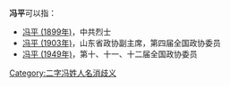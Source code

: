 '''冯平'''可以指：
* [[冯平_(1899年)|冯平 (1899年)]]，中共烈士
* [[冯平_(1903年)|冯平 (1903年)]]，山东省政协副主席，第四届全国政协委员
* [[冯平_(1949年)|冯平 (1949年)]]，第十、十一、十二届全国政协委员

{{disambig}}

[[Category:二字冯姓人名消歧义|Category:二字冯姓人名消歧义]]